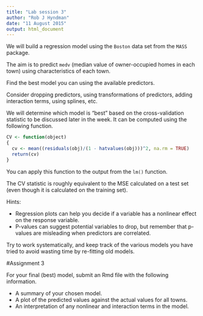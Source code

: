 ```yaml
---
title: "Lab session 3"
author: "Rob J Hyndman"
date: "11 August 2015"
output: html_document
---
```


We will build a regression model using the `Boston` data set from the `MASS` package.

The aim is to predict `medv` (median value of owner-occupied homes in each town) using characteristics of each town.

Find the best model you can using the available predictors.

Consider dropping predictors, using transformations of predictors, adding interaction terms, using splines, etc. 

We will determine which model is "best" based on the cross-validation statistic to be discussed later in the week. It can be computed using the following function.

```r
CV <- function(object)
{
  cv <- mean((residuals(obj)/(1 - hatvalues(obj)))^2, na.rm = TRUE)
  return(cv)
}
```

You can apply this function to the output from the `lm()` function.

The CV statistic is roughly equivalent to the MSE calculated on a test set (even though it is calculated on the training set).

Hints:

  * Regression plots can help you decide if a variable has a nonlinear effect on the response variable.
  * P-values can suggest potential variables to drop, but remember that p-values are misleading when predictors are correlated.

Try to work systematically, and keep track of the various models you have tried to avoid wasting time by re-fitting old models.
 
#Assignment 3

For your final (best) model, submit an Rmd file with the following information.

 * A summary of your chosen model.
 * A plot of the predicted values against the actual values for all towns. 
 * An interpretation of any nonlinear and interaction terms in the model.

